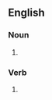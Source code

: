 ==English==

===Noun===
{{head|en|noun form}}

# {{plural of|value bet|lang=en}}

===Verb===
{{head|en|verb form}}

# {{en-third-person singular of|value bet}}